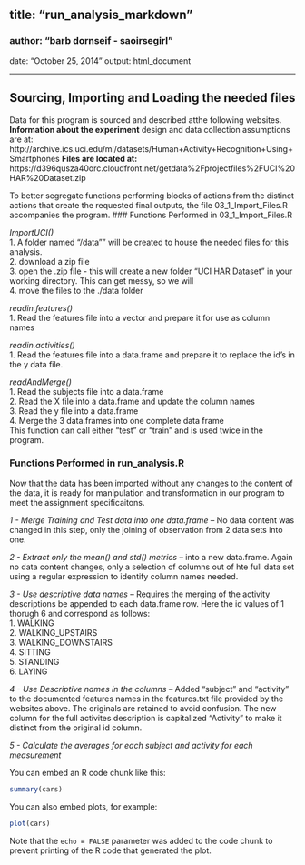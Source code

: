 ## title: "run_analysis_markdown"
### author: "barb dornseif - saoirsegirl"
date: "October 25, 2014"  output: html_document

----
## Sourcing, Importing and Loading the needed files
Data for this program is sourced and described atthe following websites.
**Information about the experiment** design and data collection assumptions are at:
http://archive.ics.uci.edu/ml/datasets/Human+Activity+Recognition+Using+Smartphones
**Files are located at:** https://d396qusza40orc.cloudfront.net/getdata%2Fprojectfiles%2FUCI%20HAR%20Dataset.zip

To better segregate functions performing blocks of actions from the distinct actions that create the requested final outputs, the file 03_1_Import_Files.R accompanies the program.
### Functions Performed in 03_1_Import_Files.R

*ImportUCI()*  
1. A folder named "/data"" will be created to house the needed files for this analysis.  
2. download a zip file  
3. open the .zip file - this will create a new folder "UCI HAR Dataset" in your working directory.  This can get messy, so we will  
4. move the files to the ./data folder  

*readin.features()*  
1. Read the features file into a vector and prepare it for use as column names  

*readin.activities()*  
1. Read the features file into a data.frame and prepare it to replace the id's in the y data file.  

*readAndMerge()*  
1. Read the subjects file into a data.frame  
2. Read the X file into a data.frame and update the column names  
3. Read the y file into a data.frame  
4. Merge the 3 data.frames into one complete data frame  
This function can call either "test" or "train" and is used twice in the program.

### Functions Performed in run_analysis.R  
Now that the data has been imported without any changes to the content of the data, it is ready for manipulation and transformation in our program to meet the assignment specificaitons.  

*1 - Merge Training and Test data into one data.frame* -- No data content was changed in this step, only the joining of observation from 2 data sets into one.   

*2 - Extract only the mean() and std() metrics* -- into a new data.frame. Again no data content changes, only a selection of columns out of hte full data set using a regular expression to identify column names needed.  

*3 - Use descriptive data names* -- Requires the merging of the activity descriptions be appended to each data.frame row. Here the id values of 1 thorugh 6 and correspond as follows:  
1.      WALKING  
2.		WALKING_UPSTAIRS  
3.		WALKING_DOWNSTAIRS  
4.		SITTING  
5.		STANDING  
6.		LAYING  

*4 - Use Descriptive names in the columns* -- Added "subject" and "activity" to the documented features names in the features.txt file provided by the websites above. The originals are retained to avoid confusion. The new column for the full activites description is capitalized "Activity" to make it distinct from the original id column.   

*5 - Calculate the averages for each subject and activity for each measurement* 




You can embed an R code chunk like this:

```r
summary(cars)
```

You can also embed plots, for example:

```r
plot(cars)
```

Note that the `echo = FALSE` parameter was added to the code chunk to prevent printing of the R code that generated the plot.
